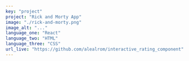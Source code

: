 ---
key: "project"
project: "Rick and Morty App"
image: "./rick-and-morty.png"
image_alt: "..."
language_one: "React"
language_two: "HTML"
language_three: "CSS"
url_live: "https://github.com/alealrom/interactive_rating_component"
---
